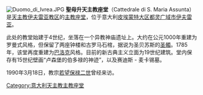 {{expand|time=2015-02-09T07:37:25+00:00}}
{{unreferenced|time=2015-02-09T07:37:25+00:00}}
[[File:Duomo_di_Ivrea.JPG|thumb]]
'''聖母升天主教座堂'''（Cattedrale di S. Maria Assunta）是[[天主教伊夫雷亚教区|天主教伊夫雷亚教区]]的[[主教座堂|主教座堂]]，位于意大利[[皮埃蒙特大区|皮埃蒙特大区]][[都灵广域市|都灵广域市]][[伊夫雷亚|伊夫雷亚]]。

此处的教堂始建于4世纪，坐落在一个异教神庙遗址上。大约在公元1000年重建为罗曼式风格，但保留了两座钟楼和古罗马石棺，据说为圣贝苏斯的[[圣髑|圣髑]]。1785年，该堂再度重建为[[巴洛克|巴洛克]]风格。目前的新古典主义立面为19世纪建筑。堂内保存有15世纪壁画“卢森堡的伯多禄的神迹”，以及赛迪斯 - 麦卡锡墓。

1990年3月18日，教宗[[若望保禄二世|若望保禄二世]]曾经来访。

[[Category:意大利天主教主教座堂|Category:意大利天主教主教座堂]]